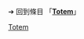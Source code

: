 {{LSR
| article = Totem
| latest_release_version = 3.26.2
| latest_release_date = {{Release date and age|2018|07|24}}
}}<noinclude>

➔ 回到條目 「'''[[Totem]]'''」
[[Category:最新穩定版模板|Totem]]

</noinclude>